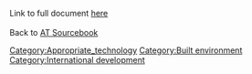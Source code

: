 Link to full document [http://www.fastonline.org/CD3WD_40/JF/JF_VE/BIG/25-582.pdf here]<br /><br />
Back to [[AT Sourcebook]]
[[Category:Appropriate_technology]]
[[Category:Built environment]]
[[Category:International development]]